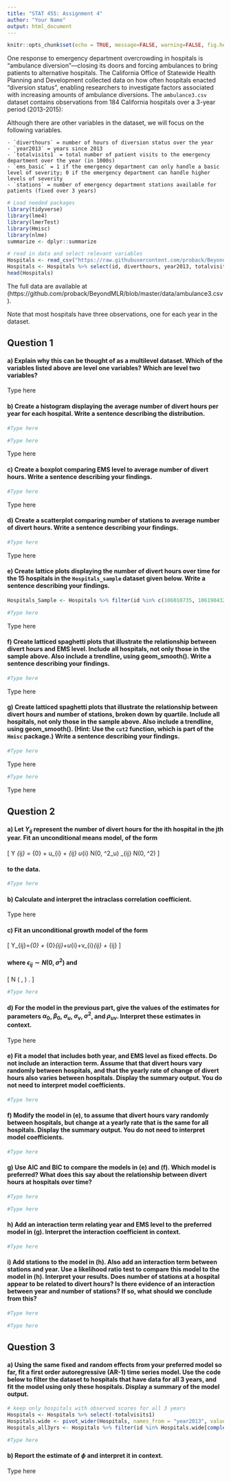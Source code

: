 ```yaml
---
title: "STAT 455: Assignment 4"
author: "Your Name"
output: html_document
---
```



```r
knitr::opts_chunk$set(echo = TRUE, message=FALSE, warning=FALSE, fig.height = 3, fig.width = 7)
```

One response to emergency department overcrowding in hospitals is “ambulance diversion”—closing its doors and forcing ambulances to bring patients to alternative hospitals. The California Office of Statewide Health Planning and Development collected data on how often hospitals enacted “diversion status”, enabling researchers to investigate factors associated with increasing amounts of ambulance diversions. The `ambulance3.csv` dataset contains observations from 184 California hospitals over a 3-year period (2013-2015):

Although there are other variables in the dataset, we will focus on the following variables. 


    - `diverthours` = number of hours of diversion status over the year     
    - `year2013` = years since 2013
    - `totalvisits1` = total number of patient visits to the emergency department over the year (in 1000s)
    - `ems_basic` = 1 if the emergency department can only handle a basic level of severity; 0 if the emergency department can handle higher levels of severity
    - `stations` = number of emergency department stations available for patients (fixed over 3 years)

```r
# Load needed packages
library(tidyverse)
library(lme4)
library(lmerTest)
library(Hmisc)
library(nlme)
summarize <- dplyr::summarize
```


```r
# read in data and select relevant variables
Hospitals <- read_csv("https://raw.githubusercontent.com/proback/BeyondMLR/master/data/ambulance3.csv")
Hospitals <- Hospitals %>% select(id, diverthours, year2013, totalvisits1, ems_basic, stations) %>% arrange(id, year2013)
head(Hospitals)
```

The full data are available at (https://github.com/proback/BeyondMLR/blob/master/data/ambulance3.csv). 

Note that most hospitals have three observations, one for each year in the dataset. 


## Question 1


#### a) Explain why this can be thought of as a multilevel dataset. Which of the variables listed above are level one variables? Which are level two variables?      

Type here

#### b) Create a histogram displaying the average number of divert hours per year for each hospital. Write a sentence describing the distribution.    

```r
#Type here
```

```r
#Type here
```

Type here

#### c) Create a boxplot comparing EMS level to average number of divert hours. Write a sentence describing your findings.     

```r
#Type here
```

Type here

#### d) Create a scatterplot comparing number of stations to average number of divert hours. Write a sentence describing your findings.    

```r
#Type here
```

Type here


#### e) Create lattice plots displaying the number of divert hours over time for the 15 hospitals in the `Hospitals_sample` dataset given below. Write a sentence describing your findings. 

```r
Hospitals_Sample <- Hospitals %>% filter(id %in% c(106010735, 106190432, 106190017, 106190529, 106190125, 106190243, 106504042, 106190413, 106331164,  106190796,  106190687, 106301317, 106430883,  106190148))
```


```r
#Type here
```

Type here

#### f) Create latticed spaghetti plots that illustrate the relationship between divert hours and  EMS level. Include all hospitals, not only those in the sample above. Also include a trendline, using geom_smooth(). Write a sentence describing your findings.   

```r
#Type here
```

Type here

#### g) Create latticed spaghetti plots that illustrate the relationship between divert hours and number of stations, broken down by quartile. Include all hospitals, not only those in the sample above. Also include a trendline, using geom_smooth(). (Hint: Use the `cut2` function, which is part of the `Hmisc` package.) Write a sentence describing your findings.    


```r
#Type here
```

Type here


```r
#Type here
```


Type here


## Question 2

#### a) Let $Y_{ij}$ represent the number of divert hours for the ith hospital in the jth year. Fit an unconditional means model, of the form

\[
Y _{ij} = \alpha_{0} + u_{i} + \epsilon_{ij} \textrm{ with } u_{i} \sim N(0, \sigma^2_u) \textrm{ and } \epsilon_{ij} \sim N(0, \sigma^2)
\]

#### to the data. 

```r
#Type here
```


#### b) Calculate and interpret the intraclass correlation coefficient.  

Type here

#### c) Fit an unconditional growth model of the form

\[
Y_{ij}=\alpha_{0} + \beta_{0}\textrm{Year2013}_{ij}+u_{i}+v_{i}\textrm{Year2013}_{ij} + \epsilon_{ij}
\]

#### where $\epsilon_{ij}\sim N(0,\sigma^2)$ and

\[
 \left[ \begin{array}{c}
            u_{i} \\ v_{i}
          \end{array}  \right] \sim N \left( \left[
          \begin{array}{c}
            0 \\ 0
          \end{array} \right], \left[
          \begin{array}{cc}
            \sigma_{u}^{2} & \\
            \rho_{uv}\sigma_{u}\sigma_{u} & \sigma_{v}^{2}
          \end{array} \right] \right) . 
\]


```r
#Type here
```


#### d) For the model in the previous part, give the values of the estimates for parameters $\alpha_0$, $\beta_0$, $\sigma_u$, $\sigma_v$, $\sigma^2$, and $\rho_{uv}$. Interpret these estimates in context.   

Type here

#### e) Fit a model that includes both year, and EMS level as fixed effects. Do not include an interaction term. Assume that that divert hours vary randomly between hospitals, and that the yearly rate of change of divert hours also varies between hospitals. Display the summary output. You do not need to interpret model coefficients.

```r
#Type here
```


#### f) Modify the model in (e), to assume that divert hours vary randomly between hospitals, but change at a yearly rate that is the same for all hospitals. Display the summary output. You do not need to interpret model coefficients.

```r
#Type here
```


#### g) Use AIC and BIC to compare the models in (e) and (f). Which model is preferred? What does this say about the relationship between divert hours at hospitals over time?

```r
#Type here
```

```r
#Type here
```



#### h) Add an interaction term relating year and EMS level to the preferred model in (g). Interpret the interaction coefficient in context.    

```r
#Type here
```


#### i) Add stations to the model in (h). Also add an interaction term between stations and year. Use a likelihood ratio test to compare this model to the model in (h). Interpret your results. Does number of stations at a hospital appear to be related to divert hours? Is there evidence of an interaction between year and number of stations? If so, what should we conclude from this?  

```r
#Type here
```

```r
#Type here
```


## Question 3

#### a) Using the same fixed and random effects from your preferred model so far, fit a first order autoregressive (AR-1) time series model. Use the code below to filter the dataset to hospitals that have data for all 3 years, and fit the model using only these hospitals. Display a summary of the model output. 

```r
# keep only hospitals with observed scores for all 3 years
Hospitals <- Hospitals %>% select(-totalvisits1)
Hospitals.wide <- pivot_wider(Hospitals, names_from = "year2013", values_from = "diverthours")
Hospitals_all3yrs <- Hospitals %>% filter(id %in% Hospitals.wide[complete.cases(Hospitals.wide),]$id)
```

```r
#Type here
```

#### b) Report the estimate of $\phi$ and interpret it in context.   

Type here

